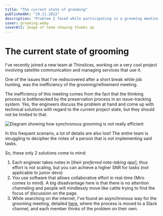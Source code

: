 ```yaml
---
title: "The current state of grooming"
publishedAt: "19.11.2022"
description: "Problem I faced while participating in a grooming meeting"
cover: grooming.webp
coverAlt: Image of team showing thumbs up
---
```


# The current state of grooming

I've recently joined a new team at Thinslices, working on a very cool project involving satellite communication and managing services that use it.

One of the issues that I've rediscovered after a short break while job hunting, was the inefficiency of the grooming/refinement meeting.

The inefficiency of this meeting comes from the fact that the thinking process is bottlenecked by the preservation process in an issue-tracking system. Yes, the engineers discuss the problem at hand and come up with technical solutions with regard to the current project state, but they should not be limited to that.

<Image src="/grooming/grooming-drawing.png" alt="Diagram showing how synchronous grooming is not really efficient"/>

In this frequent scenario, a lot of details are also lost! The entire team is struggling to decipher the notes of a person that is not implementing said tasks.

So, these only 2 solutions come to mind:
1. Each engineer takes notes in [_their preferred note-taking app_], thus effort is not scaling, but you can achieve a higher SNR for tasks (not applicable to junior devs)
2. You use software that allows collaborative effort in real-time (Miro comes to mind). A big disadvantage here is that there is no attention channeling and people will mindlessly move like cattle trying to find the focus of discussion on the page.
3. While searching on the internet, I've found an asynchronous way for the grooming meeting, detailed [here](https://backstage.payfit.com/asynchronous-backlog-grooming/), where the process is moved to a Slack channel, and each member thinks of the problem on their own.